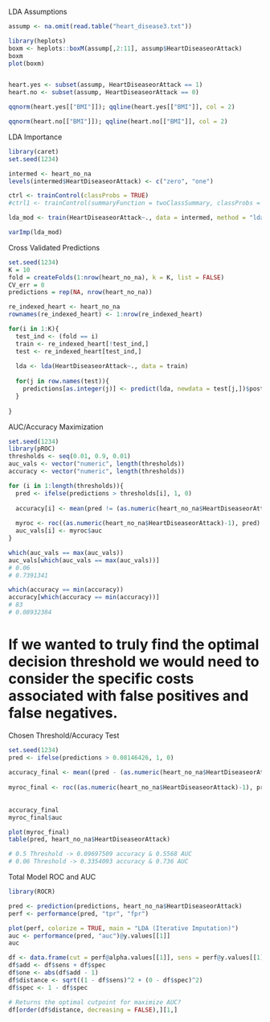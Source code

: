 LDA Assumptions
```r
assump <- na.omit(read.table("heart_disease3.txt"))

library(heplots)
boxm <- heplots::boxM(assump[,2:11], assump$HeartDiseaseorAttack)
boxm
plot(boxm)


heart.yes <- subset(assump, HeartDiseaseorAttack == 1)
heart.no <- subset(assump, HeartDiseaseorAttack == 0)

qqnorm(heart.yes[["BMI"]]); qqline(heart.yes[["BMI"]], col = 2) 

qqnorm(heart.no[["BMI"]]); qqline(heart.no[["BMI"]], col = 2)
```



LDA Importance
```r
library(caret)
set.seed(1234)

intermed <- heart_no_na
levels(intermed$HeartDiseaseorAttack) <- c("zero", "one")

ctrl <- trainControl(classProbs = TRUE)
#ctrl1 <- trainControl(summaryFunction = twoClassSummary, classProbs = TRUE)

lda_mod <- train(HeartDiseaseorAttack~., data = intermed, method = "lda", trControl = ctrl, metric = "Accuracy")

varImp(lda_mod)
```




Cross Validated Predictions
```r
set.seed(1234)
K = 10
fold = createFolds(1:nrow(heart_no_na), k = K, list = FALSE)
CV_err = 0
predictions = rep(NA, nrow(heart_no_na))

re_indexed_heart <- heart_no_na
rownames(re_indexed_heart) <- 1:nrow(re_indexed_heart)

for(i in 1:K){
  test_ind <- (fold == i)
  train <- re_indexed_heart[!test_ind,]
  test <- re_indexed_heart[test_ind,]
  
  lda <- lda(HeartDiseaseorAttack~., data = train)
  
  for(j in row.names(test)){
    predictions[as.integer(j)] <- predict(lda, newdata = test[j,])$posterior[,2]
  }
  
}
```



AUC/Accuracy Maximization
```r
set.seed(1234)
library(pROC)
thresholds <- seq(0.01, 0.9, 0.01)
auc_vals <- vector("numeric", length(thresholds))
accuracy <- vector("numeric", length(thresholds))

for (i in 1:length(thresholds)){
  pred <- ifelse(predictions > thresholds[i], 1, 0)
  
  accuracy[i] <- mean(pred != (as.numeric(heart_no_na$HeartDiseaseorAttack)-1))
  
  myroc <- roc((as.numeric(heart_no_na$HeartDiseaseorAttack)-1), pred)
  auc_vals[i] <- myroc$auc
}

which(auc_vals == max(auc_vals))
auc_vals[which(auc_vals == max(auc_vals))]
# 0.06
# 0.7391341

which(accuracy == min(accuracy))
accuracy[which(accuracy == min(accuracy))]
# 83
# 0.08932384
```


# If we wanted to truly find the optimal decision threshold we would need to consider the specific costs associated with false positives and false negatives.

Chosen Threshold/Accuracy Test
```r
set.seed(1234)
pred <- ifelse(predictions > 0.08146426, 1, 0)
  
accuracy_final <- mean((pred - (as.numeric(heart_no_na$HeartDiseaseorAttack)-1))^2)
  
myroc_final <- roc((as.numeric(heart_no_na$HeartDiseaseorAttack)-1), pred)
  
  
accuracy_final
myroc_final$auc

plot(myroc_final)
table(pred, heart_no_na$HeartDiseaseorAttack)

# 0.5 Threshold -> 0.09697509 accuracy & 0.5568 AUC
# 0.06 Threshold -> 0.3354093 accuracy & 0.736 AUC
```


Total Model ROC and AUC
```r
library(ROCR)

pred <- prediction(predictions, heart_no_na$HeartDiseaseorAttack)
perf <- performance(pred, "tpr", "fpr")

plot(perf, colorize = TRUE, main = "LDA (Iterative Imputation)")
auc <- performance(pred, "auc")@y.values[[1]]
auc

df <- data.frame(cut = perf@alpha.values[[1]], sens = perf@y.values[[1]], spec = perf@x.values[[1]])
df$add <- df$sens + df$spec
df$one <- abs(df$add - 1)
df$distance <- sqrt((1 - df$sens)^2 + (0 - df$spec)^2)
df$spec <- 1 - df$spec

# Returns the optimal cutpoint for maximize AUC?
df[order(df$distance, decreasing = FALSE),][1,]
```
